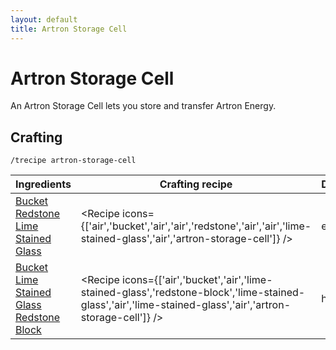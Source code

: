 ```yaml
---
layout: default
title: Artron Storage Cell
---
```



Artron Storage Cell
===================

An Artron Storage Cell lets you store and transfer Artron Energy.

## Crafting

`/trecipe artron-storage-cell`

| Ingredients | Crafting recipe | Difficulty |
| ----------- | --------------- | ------------- |
| [Bucket](https://minecraft.wiki/w/Bucket)<br/>[Redstone](https://minecraft.wiki/w/Redstone)<br/>[Lime Stained Glass](https://minecraft.wiki/w/Lime_Stained_Glass) | <Recipe icons={['air','bucket','air','air','redstone','air','air','lime-stained-glass','air','artron-storage-cell']} /> | easy |
| [Bucket](https://minecraft.wiki/w/Bucket)<br/>[Lime Stained Glass](https://minecraft.wiki/w/Lime_Stained_Glass)<br/>[Redstone Block](https://minecraft.wiki/w/Redstone_Block) | <Recipe icons={['air','bucket','air','lime-stained-glass','redstone-block','lime-stained-glass','air','lime-stained-glass','air','artron-storage-cell']} /> | hard |
